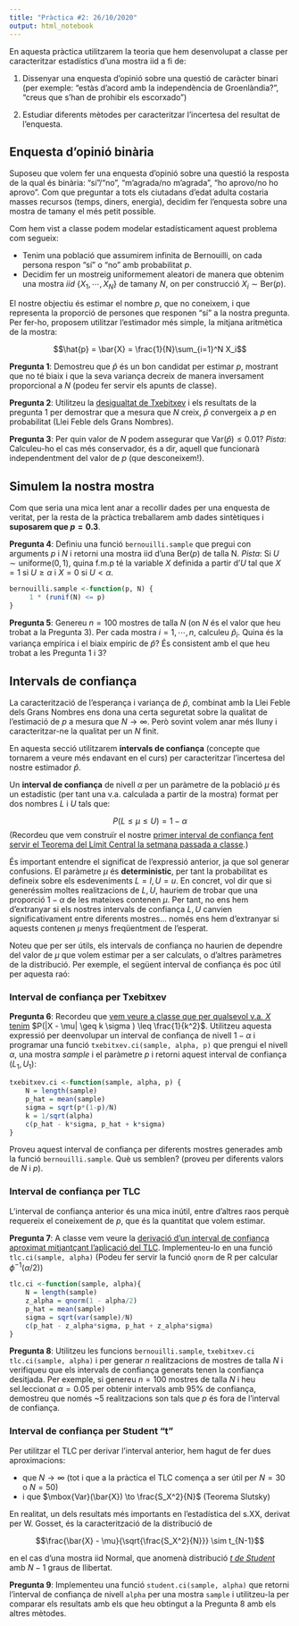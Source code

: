 ```yaml
---
title: "Pràctica #2: 26/10/2020"
output: html_notebook
---
```


En aquesta pràctica utilitzarem la teoria que hem desenvolupat a classe per caracteritzar 
estadístics d'una mostra iid a fi de:

1. Dissenyar una enquesta d'opinió sobre una questió de caràcter binari (per exemple: "estàs d'acord amb la independència de Groenlàndia?", "creus que s'han de prohibir els escorxado")

2. Estudiar diferents mètodes per caracteritzar l'incertesa del resultat de l'enquesta.


## Enquesta d'opinió binària

Suposeu que volem fer una enquesta d'opinió sobre una questió la resposta de la qual és binària: "sí"/"no", "m'agrada/no m'agrada", "ho aprovo/no ho aprovo". Com que preguntar a tots els ciutadans
d'edat adulta costaria masses recursos (temps, diners, energia), decidim fer l'enquesta sobre una
mostra de tamany el més petit possible.

Com hem vist a classe podem modelar estadísticament aquest problema com segueix:

- Tenim una població que assumirem infinita de Bernouilli, on cada persona respon "sí" o "no" amb probabilitat $p$.
- Decidim fer un mostreig uniformement aleatori de manera que obtenim una mostra *iid* $\left\{X_1, \cdots, X_N\right\}$ de tamany $N$, on per construcció $X_i \sim \mbox{Ber}(p)$.

El nostre objectiu és estimar el nombre $p$, que no coneixem, i que representa la 
proporció de persones que responen "sí" a la nostra pregunta. Per fer-ho, proposem
utilitzar l'estimador més simple, la mitjana aritmètica de la mostra:

$$\hat{p} = \bar{X} = \frac{1}{N}\sum_{i=1}^N X_i$$

**Pregunta 1**: Demostreu que $\hat{p}$ és un bon candidat per estimar $p$, mostrant que no té biaix i que la seva variança decreix de manera inversament proporcional a $N$ (podeu fer servir els apunts de classe).

**Pregunta 2**: Utilitzeu la [desigualtat de Txebitxev](https://atibaup.github.io/ModInfer_2020/slides/0_Intro/0_1_Repas_probabilitat.html#67) i els resultats  de la pregunta 1 per demostrar que a mesura que $N$ creix, $\hat{p}$ convergeix a $p$ en probabilitat (Llei Feble dels Grans Nombres).

**Pregunta 3**: Per quin valor de $N$ podem assegurar que $\mbox{Var}(\hat{p}) \leq 0.01$? *Pista*: Calculeu-ho el cas més conservador, és a dir, aquell que funcionarà independentment del valor de $p$ (que desconeixem!).


## Simulem la nostra mostra

Com que seria una mica lent anar a recollir dades per una enquesta de veritat, per la resta de la pràctica treballarem amb dades sintètiques i **suposarem que $p = 0.3$**.

**Pregunta 4**: Definiu una funció `bernouilli.sample` que pregui con arguments $p$ i $N$ i retorni una mostra iid d'una $\mbox{Ber}(p)$ de talla N. *Pista*: Si $U \sim \mbox{uniforme}(0, 1)$, quina f.m.p té la variable $X$ definida a partir d'$U$ tal que $X=1$ si $U \geq \alpha$ i $X=0$ si $U < \alpha$.

```r
bernouilli.sample <-function(p, N) {
     1 * (runif(N) <= p)
}
```

**Pregunta 5**: Genereu $n=100$ mostres de talla $N$ (on $N$ és el valor que heu trobat a la Pregunta 3). Per cada mostra $i=1,\cdots, n$, calculeu  $\hat{p}_i$. Quina és la variança empírica i el biaix empíric de $\hat{p}$? És consistent amb el que heu trobat a les Pregunta 1 i 3?


## Intervals de confiança

La caracterització de l'esperança i variança de $\hat{p}$, combinat amb la Llei Feble dels Grans Nombres  ens dona una certa seguretat sobre la qualitat de l'estimació de $p$ a mesura que $N \to \infty$. Però sovint volem anar més lluny i caracteritzar-ne la qualitat per un $N$ finit. 

En aquesta secció utilitzarem **intervals de confiança** (concepte que tornarem a veure més endavant en el curs) per caracteritzar l'incertesa del nostre estimador $\hat{p}$.

Un **interval de confiança** de nivell $\alpha$ per un paràmetre de la població $\mu$ és un estadístic (per tant una v.a. calculada a partir de la mostra) format per dos nombres $L$ i $U$ tals que:

$$P(L \leq \mu \leq U) = 1 - \alpha$$
(Recordeu que vem construïr el nostre [primer interval de confiança fent servir el Teorema del Límit Central la setmana passada a classe](https://atibaup.github.io/ModInfer_2020/slides/0_Intro/0_2_Intro_stats.html#36).)

És important entendre el significat de l'expressió anterior, ja que sol generar confusions. El paràmetre $\mu$ és **deterministic**, per tant la probabilitat es defineix sobre els esdeveniments $L=l, U=u$. En concret, vol dir que si generéssim moltes realitzacions de $L, U$, hauriem de trobar que una proporció $1 - \alpha$ de les mateixes contenen $\mu$. Per tant, no ens hem d'extranyar si 
els nostres intervals de confiança $L, U$ canvien significativament entre diferents mostres... només ens hem d'extranyar si aquests contenen $\mu$ menys freqüentment de l'esperat.

Noteu que per ser útils, els intervals de confiança no haurien de dependre del valor de $\mu$ que volem estimar per a ser calculats, o d'altres paràmetres de la distribució. Per exemple, el següent interval de confiança és poc útil per aquesta raó:

### Interval de confiança per Txebitxev

**Pregunta 6**: Recordeu que [vem veure a classe  que per qualsevol v.a. $X$ tenim](https://atibaup.github.io/ModInfer_2020/slides/0_Intro/0_1_Repas_probabilitat.html#67) $P(|X - \mu| \geq k \sigma ) \leq \frac{1}{k^2}$. Utilitzeu aquesta expressió
per deenvolupar un interval de confiança de nivell $1-\alpha$ i programar una funció `txebitxev.ci(sample, alpha, p)` que prengui el nivell $\alpha$, una mostra $sample$ i el paràmetre $p$ i retorni aquest interval de confiança $(L_1, U_1)$:

```r
txebitxev.ci <-function(sample, alpha, p) {
    N = length(sample)
    p_hat = mean(sample)
    sigma = sqrt(p*(1-p)/N)
    k = 1/sqrt(alpha)
    c(p_hat - k*sigma, p_hat + k*sigma)
}
```

Proveu aquest interval de confiança per diferents mostres generades amb la funció `bernouilli.sample`. Què us semblen? (proveu per diferents valors de $N$ i $p$).

### Interval de confiança per TLC

L'interval de confiança anterior és una mica inútil, entre d'altres raos perquè requereix el coneixement de $p$, que és la quantitat que volem estimar.

**Pregunta 7**: A classe vem veure la [derivació d'un interval de confiança aproximat mitjantçant l'aplicació del TLC](https://atibaup.github.io/ModInfer_2020/slides/0_Intro/0_2_Intro_stats.html#36). Implementeu-lo en una funció `tlc.ci(sample, alpha)` (Podeu fer servir la funció `qnorm` de R per calcular $\phi^{-1}(\alpha/2)$)

```r
tlc.ci <-function(sample, alpha){
    N = length(sample)
    z_alpha = qnorm(1 - alpha/2)
    p_hat = mean(sample)
    sigma = sqrt(var(sample)/N)
    c(p_hat - z_alpha*sigma, p_hat + z_alpha*sigma)
}
```

**Pregunta 8**: Utilitzeu les funcions `bernouilli.sample`, `txebitxev.ci` `tlc.ci(sample, alpha)` i per generar $n$ realitzacions de mostres de talla $N$ i verifiqueu que els intervals de confiança generats tenen la confiança desitjada. Per exemple, si genereu $n=100$ mostres de talla $N$ i heu sel.leccionat $\alpha=0.05$ per obtenir intervals amb 95% de confiança, demostreu que només ~5 realitzacions son tals que $p$ és fora de l'interval de confiança.


### Interval de confiança per Student "t"

Per utilitzar el TLC per derivar l'interval anterior, hem hagut de fer dues aproximacions:

- que $N \to \infty$ (tot i que a la pràctica el TLC comença a ser útil per $N=30$ o $N=50$)
- i que $\mbox{Var}(\bar{X}) \to \frac{S_X^2}{N}$ (Teorema Slutsky)

En realitat, un dels resultats més importants en l'estadística del s.XX, derivat per W. Gosset, és la caracterització de la distribució de

$$\frac{\bar{X} - \mu}{\sqrt{\frac{S_X^2}{N}}} \sim t_{N-1}$$

en el cas d'una mostra iid Normal, que anomenà distribució [*t de Student*](https://en.wikipedia.org/wiki/Student%27s_t-distribution) amb $N-1$ graus de llibertat.

**Pregunta 9**: Implementeu una funció `student.ci(sample, alpha)` que retorni l'interval de confiança de nivell `alpha` per una mostra `sample` i utilitzeu-la 
per comparar els resultats amb els que heu obtingut a la Pregunta 8 amb els altres mètodes.


